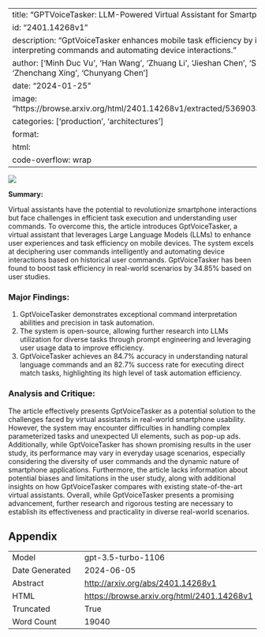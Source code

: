 
---
title: "GPTVoiceTasker: LLM-Powered Virtual Assistant for Smartphone"
id: "2401.14268v1"
description: "GptVoiceTasker enhances mobile task efficiency by intelligently interpreting commands and automating device interactions."
author: ['Minh Duc Vu', 'Han Wang', 'Zhuang Li', 'Jieshan Chen', 'Shengdong Zhao', 'Zhenchang Xing', 'Chunyang Chen']
date: "2024-01-25"
image: "https://browse.arxiv.org/html/2401.14268v1/extracted/5369033/assets/prompt.png"
categories: ['production', 'architectures']
format:
  html:
    code-overflow: wrap
---

![](https://browse.arxiv.org/html/2401.14268v1/extracted/5369033/assets/prompt.png)

**Summary:**

Virtual assistants have the potential to revolutionize smartphone interactions but face challenges in efficient task execution and understanding user commands. To overcome this, the article introduces GptVoiceTasker, a virtual assistant that leverages Large Language Models (LLMs) to enhance user experiences and task efficiency on mobile devices. The system excels at deciphering user commands intelligently and automating device interactions based on historical user commands. GptVoiceTasker has been found to boost task efficiency in real-world scenarios by 34.85% based on user studies.

### Major Findings:
1. GptVoiceTasker demonstrates exceptional command interpretation abilities and precision in task automation.
2. The system is open-source, allowing further research into LLMs utilization for diverse tasks through prompt engineering and leveraging user usage data to improve efficiency. 
3. GptVoiceTasker achieves an 84.7% accuracy in understanding natural language commands and an 82.7% success rate for executing direct match tasks, highlighting its high level of task automation efficiency.

### Analysis and Critique:
The article effectively presents GptVoiceTasker as a potential solution to the challenges faced by virtual assistants in real-world smartphone usability. However, the system may encounter difficulties in handling complex parameterized tasks and unexpected UI elements, such as pop-up ads. Additionally, while GptVoiceTasker has shown promising results in the user study, its performance may vary in everyday usage scenarios, especially considering the diversity of user commands and the dynamic nature of smartphone applications. Furthermore, the article lacks information about potential biases and limitations in the user study, along with additional insights on how GptVoiceTasker compares with existing state-of-the-art virtual assistants. Overall, while GptVoiceTasker presents a promising advancement, further research and rigorous testing are necessary to establish its effectiveness and practicality in diverse real-world scenarios.

## Appendix

|          |          |
|----------|----------|
| Model     | gpt-3.5-turbo-1106       |
| Date Generated     | 2024-06-05       |
| Abstract | [http://arxiv.org/abs/2401.14268v1](http://arxiv.org/abs/2401.14268v1)        |
| HTML     | [https://browse.arxiv.org/html/2401.14268v1](https://browse.arxiv.org/html/2401.14268v1)       |
| Truncated       | True       |
| Word Count       | 19040       |